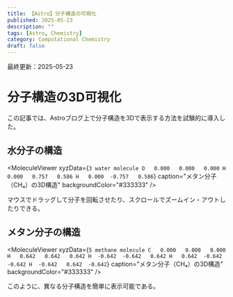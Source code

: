 ```yaml
---
title: 【Astro】分子構造の可視化
published: 2025-05-23
description: ""
tags: [Astro, Chemistry]
category: Computational Chemistry
draft: false
---
```

最終更新：2025-05-23


# 分子構造の3D可視化

この記事では、Astroブログ上で分子構造を3Dで表示する方法を試験的に導入した。

## 水分子の構造



<MoleculeViewer 
  xyzData={`3
water molecule
O   0.000   0.000   0.000
H   0.000   0.757   0.586
H   0.000  -0.757   0.586`}
  caption="メタン分子（CH₄）の3D構造"
  backgroundColor="#333333"
/>

マウスでドラッグして分子を回転させたり、スクロールでズームイン・アウトしたりできる。

## メタン分子の構造

<MoleculeViewer 
  xyzData={`5
methane molecule
C   0.000   0.000   0.000
H   0.642   0.642   0.642
H  -0.642  -0.642   0.642
H   0.642  -0.642  -0.642
H  -0.642   0.642  -0.642`}
  caption="メタン分子（CH₄）の3D構造"
  backgroundColor="#333333"
/>

このように、異なる分子構造を簡単に表示可能である。

